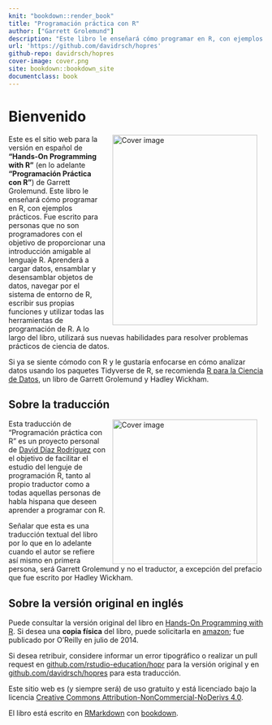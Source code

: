 ---
knit: "bookdown::render_book"
title: "Programación práctica con R"
author: ["Garrett Grolemund"]
description: "Este libro le enseñará cómo programar en R, con ejemplos prácticos. Lo escribí para personas que no son programadores para proporcionar una introducción amigable al lenguaje R. Aprenderá a cargar datos, ensamblar y desensamblar objetos de datos, navegar por el sistema de entorno de R, escribir sus propias funciones y utilizar todas las herramientas de programación de R. A lo largo del libro, utilizará sus nuevas habilidades para resolver problemas prácticos de ciencia de datos."
url: 'https://github.com/davidrsch/hopres'
github-repo: davidrsch/hopres
cover-image: cover.png
site: bookdown::bookdown_site
documentclass: book
---

# Bienvenido {-}

<a href="https://www.amazon.com/Hands-Programming-Write-Functions-Simulations/dp/1449359019"><img src="cover.png" alt="Cover image" width="285" height="375" align="right" style="margin: 0 1em 0 1em"/></a> Este es el sitio web para la versión en español de **"Hands-On Programming with R"** (en lo adelante **"Programación Práctica con R"**) de Garrett Grolemund. Este libro le enseñará cómo programar en R, con ejemplos prácticos. Fue escrito para personas que no son programadores con el objetivo de proporcionar una introducción amigable al lenguaje R. Aprenderá a cargar datos, ensamblar y desensamblar objetos de datos, navegar por el sistema de entorno de R, escribir sus propias funciones y utilizar todas las herramientas de programación de R. A lo largo del libro, utilizará sus nuevas habilidades para resolver problemas prácticos de ciencia de datos.

Si ya se siente cómodo con R y le gustaría enfocarse en cómo analizar datos usando los paquetes Tidyverse de R, se recomienda [R para la Ciencia de Datos](https://es.r4ds.hadley.nz/), un libro de Garrett Grolemund y Hadley Wickham.

## Sobre la traducción {-}

<a href="https://github.com/davidrsch/hopres"><img src="projectlogo.png" alt="Cover image" width="285" height="285" align="right" style="margin: 0 1em 0 1em"/></a> Esta traducción de "Programación práctica con R" es un proyecto personal de [David Díaz Rodríguez](https://github.com/davidrsch) con el objetivo de facilitar el estudio del lenguje de programación R, tanto al propio traductor como a todas aquellas personas de habla hispana que deseen aprender a programar con R.

Señalar que esta es una traducción textual del libro por lo que en lo adelante cuando el autor se refiere así mismo en primera persona, será Garrett Grolemund y no el traductor, a excepción del prefacio que fue escrito por Hadley Wickham.

## Sobre la versión original en inglés {-}

Puede consultar la versión original del libro en [Hands-On Programming with R](https://rstudio-education.github.io/hopr/). Si desea una **copia física** del libro, puede solicitarla en [amazon](https://www.amazon.com/Hands-Programming-Write-Functions-Simulations/dp/1449359019); fue publicado por O'Reilly en julio de 2014.

Si desea retribuir, considere informar un error tipográfico o realizar un pull request en [github.com/rstudio-education/hopr](https://github.com/rstudio-education/hopr) para la versión original y en [github.com/davidrsch/hopres](https://github.com/davidrsch/hopres) para esta traducción.

Este sitio web es (y siempre será) de uso gratuito y está licenciado bajo la licencia [Creative Commons Attribution-NonCommercial-NoDerivs 4.0](https://creativecommons.org/licenses/by-nc-nd/4.0/).

El libro está escrito en [RMarkdown](https://rmarkdown.rstudio.com) con [bookdown](https://bookdown.org).
